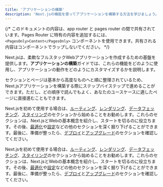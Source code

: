 ```yaml
---
title: 'アプリケーションの構築'
description: 'Next.jsの機能を使ってアプリケーションを構築する方法を学びましょう。'
---
```


{/* このドキュメントの内容は、app router と pages router の間で共有されています。Pages Router に特有の内容を追加するには、`<PagesOnly>Content</PagesOnly>` コンポーネントを使用できます。共有される内容はコンポーネントでラップしないでください。 */}

Next.jsは、柔軟なフルスタックWebアプリケーションを作成するための基盤を提供します。**アプリケーションの構築**ガイドでは、これらの機能をどのように使用し、アプリケーションの動作をどのようにカスタマイズするかを説明します。

セクションとページは基本から高度なものへと順に整理されているため、Next.jsアプリケーションを構築する際にステップバイステップで進めることができます。ただし、どの順序で読んでもよく、あなたのユースケースに適したページに直接進むこともできます。

<AppOnly>

Next.jsを初めて使用する場合は、[ルーティング](/docs/app/building-your-application/routing)、[レンダリング](/docs/app/building-your-application/rendering)、[データフェッチング](/docs/app/building-your-application/data-fetching)、[スタイリング](/docs/app/building-your-application/styling)のセクションから始めることをお勧めします。これらのセクションは、Next.jsとWebの基本概念を紹介し、スタートを切るのに役立ちます。その後、[最適化](/docs/app/building-your-application/optimizing)や[設定](/docs/app/building-your-application/configuring)などの他のセクションを深く掘り下げることができます。最後に、準備が整ったら、[デプロイ](/docs/app/building-your-application/deploying)と[アップグレード](/docs/app/guides/upgrading)のセクションを確認してください。

</AppOnly>

<PagesOnly>

Next.jsを初めて使用する場合は、[ルーティング](https://nextjs.org/docs/canary/pages/building-your-application/routing)、[レンダリング](https://nextjs.org/docs/canary/pages/building-your-application/rendering)、[データフェッチング](https://nextjs.org/docs/canary/pages/building-your-application/data-fetching)、[スタイリング](https://nextjs.org/docs/canary/pages/building-your-application/styling)のセクションから始めることをお勧めします。これらのセクションは、Next.jsとWebの基本概念を紹介し、スタートを切るのに役立ちます。その後、[最適化](https://nextjs.org/docs/canary/pages/building-your-application/optimizing)や[設定](https://nextjs.org/docs/canary/pages/building-your-application/configuring)などの他のセクションを深く掘り下げることができます。最後に、準備が整ったら、[デプロイ](https://nextjs.org/docs/canary/pages/building-your-application/deploying)と[アップグレード](https://nextjs.org/docs/canary/pages/guides/upgrading)のセクションを確認してください。

</PagesOnly>

